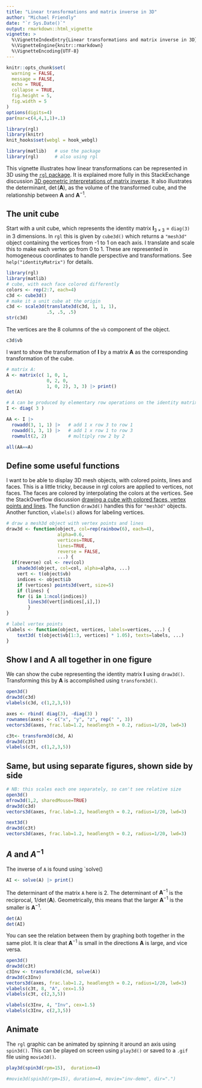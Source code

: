 ```yaml
---
title: "Linear transformations and matrix inverse in 3D"
author: "Michael Friendly"
date: "`r Sys.Date()`"
output: rmarkdown::html_vignette
vignette: >
  %\VignetteIndexEntry{Linear transformations and matrix inverse in 3D}
  %\VignetteEngine{knitr::rmarkdown}
  %\VignetteEncoding{UTF-8}
---
```


```r
knitr::opts_chunk$set(
  warning = FALSE,
  message = FALSE,
  echo = TRUE,
  collapse = TRUE,
  fig.height = 5,
  fig.width = 5
)
options(digits=4)
par(mar=c(4,4,1,1)+.1)
```
```r
library(rgl)
library(knitr)
knit_hooks$set(webgl = hook_webgl)
```

```r
library(matlib)   # use the package
library(rgl)      # also using rgl
```

This vignette illustrates how linear transformations can be represented in 3D using
the [`rgl` package](https://dmurdoch.github.io/rgl/).
It is explained more fully in this StackExchange discussion
[3D geometric interpretations of matrix inverse](https://math.stackexchange.com/questions/1948184/3d-geometric-interpretations-of-matrix-inverse).
It also illustrates the determinant, $\det(\mathbf{A})$, as the volume of the transformed
cube, and the relationship between $\mathbf{A}$ and $\mathbf{A}^{-1}$.


## The unit cube
Start with a unit cube, which represents the identity matrix $\mathbf{I}_{3 \times 3}$ = `diag(3)` in 3 dimensions.
In `rgl` this is given by `cube3d()` which returns a `"mesh3d"` object containing the vertices from -1 to 1
on each axis. I translate and scale this to make each vertex go from 0 to 1.
These are represented in homogeneous coordinates to handle perspective and transformations.
See `help("identityMatrix")` for details.

```r
library(rgl)
library(matlib)
# cube, with each face colored differently
colors <- rep(2:7, each=4)
c3d <- cube3d()
# make it a unit cube at the origin
c3d <- scale3d(translate3d(c3d, 1, 1, 1),
               .5, .5, .5)
str(c3d)
```

The vertices are the 8 columns of the `vb` component of the object.
```r
c3d$vb
```

I want to show the transformation of $\mathbf{I}$ by a matrix $\mathbf{A}$ as the corresponding transformation of the cube.

```r
# matrix A: 
A <- matrix(c( 1, 0, 1, 
               0, 2, 0,  
               1, 0, 2), 3, 3) |> print()
det(A)

# A can be produced by elementary row operations on the identity matrix
I <- diag( 3 )

AA <- I |>
  rowadd(3, 1, 1) |>   # add 1 x row 3 to row 1
  rowadd(1, 3, 1) |>   # add 1 x row 1 to row 3
  rowmult(2, 2)        # multiply row 2 by 2

all(AA==A)
```

## Define some useful functions

I want to be able to display 3D mesh objects, with colored points, lines and faces.
This is a little tricky, because in rgl colors are applied to vertices, not faces. The faces are colored by interpolating the colors at the vertices. See the StackOverflow discussion
[drawing a cube with colored faces, vertex points and lines](https://stackoverflow.com/questions/39730889/rgl-drawing-a-cube-with-colored-faces-vertex-points-and-lines).
The function `draw3d()` handles this for `"mesh3d"` objects.
Another function, `vlabels()` allows for labeling vertices.

```r
# draw a mesh3d object with vertex points and lines
draw3d <- function(object, col=rep(rainbow(6), each=4), 
                   alpha=0.6,  
                   vertices=TRUE, 
                   lines=TRUE, 
                   reverse = FALSE,
                   ...) {
  if(reverse) col <- rev(col)
	shade3d(object, col=col, alpha=alpha, ...)
	vert <- t(object$vb)
	indices <- object$ib
	if (vertices) points3d(vert, size=5)
	if (lines) {
	for (i in 1:ncol(indices))
		lines3d(vert[indices[,i],])
		}
}

# label vertex points
vlabels <- function(object, vertices, labels=vertices, ...) {
	text3d( t(object$vb[1:3, vertices] * 1.05), texts=labels, ...)
}
```

## Show $\mathbf{I}$ and $\mathbf{A}$ all together in one figure

We can show the cube representing the identity matrix $\mathbf{I}$ using `draw3d()`.
Transforming this by $\mathbf{A}$ is accomplished using `transform3d()`.

```r
open3d()
draw3d(c3d)
vlabels(c3d, c(1,2,3,5))

axes <- rbind( diag(3), -diag(3) )
rownames(axes) <- c("x", "y", "z", rep(" ", 3))
vectors3d(axes, frac.lab=1.2, headlength = 0.2, radius=1/20, lwd=3)

c3t<- transform3d(c3d, A) 
draw3d(c3t)
vlabels(c3t, c(1,2,3,5))
```

## Same, but using separate figures, shown side by side

```r
# NB: this scales each one separately, so can't see relative size
open3d()
mfrow3d(1,2, sharedMouse=TRUE)
draw3d(c3d)
vectors3d(axes, frac.lab=1.2, headlength = 0.2, radius=1/20, lwd=3)

next3d()	
draw3d(c3t)
vectors3d(axes, frac.lab=1.2, headlength = 0.2, radius=1/20, lwd=3)
```

## $A$ and $A^{-1}$


The inverse of `A` is found using `solve()
```r
AI <- solve(A) |> print()
```

The determinant of the matrix `A` here is 2. The determinant of $\mathbf{A}^{-1}$ is the reciprocal,
$1/ \det(\mathbf{A})$. Geometrically, this means that the larger $\mathbf{A}^{-1}$ is the smaller is
$\mathbf{A}^{-1}$.

```r
det(A)
det(AI)
```

You can see the relation between them by graphing both together in the same plot.
It is clear that $\mathbf{A}^{-1}$ is small in the directions $\mathbf{A}$ is large,
and vice versa.

```r
open3d()
draw3d(c3t)
c3Inv <- transform3d(c3d, solve(A))
draw3d(c3Inv)
vectors3d(axes, frac.lab=1.2, headlength = 0.2, radius=1/20, lwd=3)
vlabels(c3t, 8, "A", cex=1.5)
vlabels(c3t, c(2,3,5))

vlabels(c3Inv, 4, "Inv", cex=1.5)
vlabels(c3Inv, c(2,3,5))
```

## Animate

The `rgl` graphic can be animated by spinning it around an axis using `spin3d()`.
This can be played on screen using `play3d()` or
saved to a `.gif` file using `movie3d()`.

```r
play3d(spin3d(rpm=15),  duration=4)

#movie3d(spin3d(rpm=15), duration=4, movie="inv-demo", dir=".")
```

